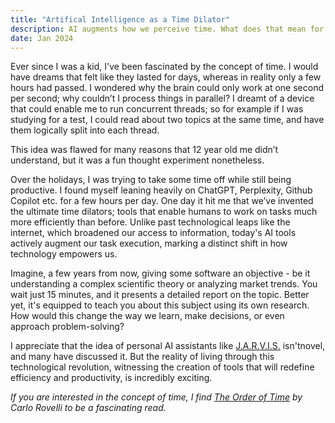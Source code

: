 ```yaml
---
title: "Artifical Intelligence as a Time Dilator"
description: AI augments how we perceive time. What does that mean for humans?
date: Jan 2024
---
```


Ever since I was a kid, I've been fascinated by the concept of time. I would have dreams that felt like they lasted for days, whereas in reality only a few hours had passed. I wondered why the brain could only work at one second per second; why couldn’t I process things in parallel? I dreamt of a device that could enable me to run concurrent threads; so for example if I was studying for a test, I could read about two topics at the same time, and have them logically split into each thread.

This idea was flawed for many reasons that 12 year old me didn’t understand, but it was a fun thought experiment nonetheless.

Over the holidays, I was trying to take some time off while still being productive. I found myself leaning heavily on ChatGPT, Perplexity, Github Copilot etc. for a few hours per day. One day it hit me that we’ve invented the ultimate time dilators; tools that enable humans to work on tasks much more efficiently than before. Unlike past technological leaps like the internet, which broadened our access to information, today's AI tools actively augment our task execution, marking a distinct shift in how technology empowers us.

Imagine, a few years from now, giving some software an objective - be it understanding a complex scientific theory or analyzing market trends. You wait just 15 minutes, and it presents a detailed report on the topic. Better yet, it's equipped to teach you about this subject using its own research. How would this change the way we learn, make decisions, or even approach problem-solving?

I appreciate that the idea of personal AI assistants like [J.A.R.V.I.S.](https://en.wikipedia.org/wiki/J.A.R.V.I.S.) isn'tnovel, and many have discussed it. But the reality of living through this technological revolution, witnessing the creation of tools that will redefine efficiency and productivity, is incredibly exciting.

_If you are interested in the concept of time, I find [The Order of Time](https://www.goodreads.com/book/isbn/9780735216112) by Carlo Rovelli to be a fascinating read._
